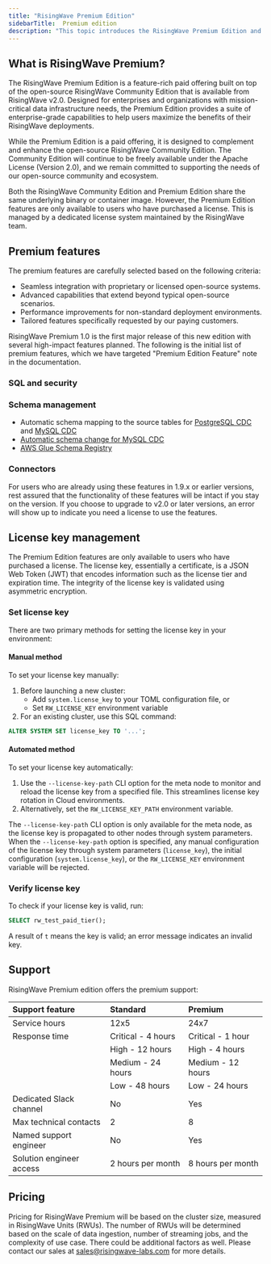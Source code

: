 ```yaml
---
title: "RisingWave Premium Edition"
sidebarTitle:  Premium edition
description: "This topic introduces the RisingWave Premium Edition and offers a complete list of all premium features."
---
```


## What is RisingWave Premium?

The RisingWave Premium Edition is a feature-rich paid offering built on top of the open-source RisingWave Community Edition that is available from RisingWave v2.0\. Designed for enterprises and organizations with mission-critical data infrastructure needs, the Premium Edition provides a suite of enterprise-grade capabilities to help users maximize the benefits of their RisingWave deployments.

While the Premium Edition is a paid offering, it is designed to complement and enhance the open-source RisingWave Community Edition. The Community Edition will continue to be freely available under the Apache License (Version 2.0), and we remain committed to supporting the needs of our open-source community and ecosystem.

Both the RisingWave Community Edition and Premium Edition share the same underlying binary or container image. However, the Premium Edition features are only available to users who have purchased a license. This is managed by a dedicated license system maintained by the RisingWave team.

## Premium features

The premium features are carefully selected based on the following criteria:

- Seamless integration with proprietary or licensed open-source systems.
- Advanced capabilities that extend beyond typical open-source scenarios.
- Performance improvements for non-standard deployment environments.
- Tailored features specifically requested by our paying customers.

RisingWave Premium 1.0 is the first major release of this new edition with several high-impact features planned. The following is the initial list of premium features, which we have targeted "Premium Edition Feature" note in the documentation.

### SQL and security

<CardGroup> <Card title="Time travel queries" icon="clock-rotate-left" href="/processing/time-travel-queries" horizontal /> <Card title="Secret management" icon="key" href="/operate/manage-secrets" horizontal /> </CardGroup>

### Schema management

* Automatic schema mapping to the source tables for [PostgreSQL CDC](/integrations/sources/postgresql-cdc#automatically-map-upstream-table-schema) and [MySQL CDC](/integrations/sources/mysql-cdc#automatically-map-upstream-table-schema)
* [Automatic schema change for MySQL CDC](/integrations/sources/mysql-cdc#automatically-change-schema)
* [AWS Glue Schema Registry](/integrations/sources/kafka#read-schemas-from-aws-glue-schema-registry)

### Connectors

<CardGroup> <Card title="Sink to Snowflake" icon="snowflake" href="/integrations/destinations/snowflake" horizontal /> <Card title="Sink to DynamoDB" icon="database" href="/integrations/destinations/amazon-dynamodb" horizontal /> <Card title="Sink to OpenSearch" icon="magnifying-glass" href="/integrations/destinations/opensearch" horizontal /> <Card title="Sink to BigQuery" icon="table" href="/integrations/destinations/bigquery" horizontal /> <Card title="Sink to SharedMergeTree table engine on ClickHouse Cloud" icon="server" href="/integrations/destinations/clickhouse#supported-table-engines" horizontal /> <Card title="Sink to SQL Server" icon="database" href="/integrations/destinations/sql-server" horizontal /> <Card title="Direct SQL Server CDC source connector" icon="plug" href="/integrations/sources/sql-server-cdc" horizontal /> <Card title="Sink to Iceberg with glue catalog" icon="mountain" href="/integrations/destinations/apache-iceberg#glue-catelogs" horizontal /> <Card title="Ingest data from webhook" icon="laptop-code" href="/integrations/sources/webhook" horizontal /></CardGroup>

For users who are already using these features in 1.9.x or earlier versions, rest assured that the functionality of these features will be intact if you stay on the version. If you choose to upgrade to v2.0 or later versions, an error will show up to indicate you need a license to use the features.

## License key management

The Premium Edition features are only available to users who have purchased a license. The license key, essentially a certificate, is a JSON Web Token (JWT) that encodes information such as the license tier and expiration time. The integrity of the license key is validated using asymmetric encryption.

### Set license key

There are two primary methods for setting the license key in your environment:

#### Manual method

To set your license key manually:

1. Before launching a new cluster:
   * Add `system.license_key` to your TOML configuration file, or
   * Set `RW_LICENSE_KEY` environment variable
2. For an existing cluster, use this SQL command:
```sql
ALTER SYSTEM SET license_key TO '...';
```

#### Automated method

To set your license key automatically:

1. Use the `--license-key-path` CLI option for the meta node to monitor and reload the license key from a specified file. This streamlines license key rotation in Cloud environments.
2. Alternatively, set the `RW_LICENSE_KEY_PATH` environment variable.

The `--license-key-path` CLI option is only available for the meta node, as the license key is propagated to other nodes through system parameters. When the `--license-key-path` option is specified, any manual configuration of the license key through system parameters (`license_key`), the initial configuration (`system.license_key`), or the `RW_LICENSE_KEY` environment variable will be rejected.

### Verify license key

To check if your license key is valid, run:

```sql
SELECT rw_test_paid_tier();
```

A result of `t` means the key is valid; an error message indicates an invalid key.




## Support

RisingWave Premium edition offers the premium support:

|  **Support feature**     |  **Standard**      |  **Premium**      |
| :---  | :---  | :---  |
| Service hours            | 12x5               | 24x7              |
| Response time            | Critical - 4 hours | Critical - 1 hour |
|                          | High - 12 hours    | High - 4 hours    |
|                          | Medium - 24 hours  | Medium - 12 hours |
|                          | Low - 48 hours     | Low - 24 hours    |
| Dedicated Slack channel  | No                 | Yes               |
| Max technical contacts   | 2                  | 8                 |
| Named support engineer   | No                 | Yes               |
| Solution engineer access | 2 hours per month  | 8 hours per month |

## Pricing

Pricing for RisingWave Premium will be based on the cluster size, measured in RisingWave Units (RWUs). The number of RWUs will be determined based on the scale of data ingestion, number of streaming jobs, and the complexity of use case. There could be additional factors as well. Please contact our sales at [sales@risingwave-labs.com](mailto:sales@risingwave-labs.com) for more details.
